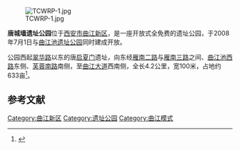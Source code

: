 [[File:TCWRP-1.jpg|thumbnail]]

'''唐城墙遗址公园'''位于[[西安市|西安市]][[曲江新区|曲江新区]]，是一座开放式全免费的遗址公园，于2008年7月1日与[[曲江池遗址公园|曲江池遗址公园]]同时建成开放。

公园西起[[翠华路|翠华路]]以东的唐[[启夏门|启夏门]]遗址，向东经[[雁南二路|雁南二路]]与[[雁南三路|雁南三路]]之间、[[曲江池西路|曲江池西路]]东侧、[[芙蓉南路|芙蓉南路]]南侧，至[[曲江大道|曲江大道]]西南侧，全长4.2公里，宽100米，占地约633亩<ref>{{cite web |url=http://www.qjculture.com/trave/trave2.asp |title=存档副本 |accessdate=2010-03-03 |deadurl=yes |archiveurl=https://web.archive.org/web/20100401210712/http://www.qjculture.com/trave/trave2.asp |archivedate=2010-04-01 }}</ref>。

==参考文献==
{{Reflist}}

{{小作品|曲江新区}}

[[Category:曲江新区|Category:曲江新区]]
[[Category:遗址公园|Category:遗址公园]]
[[Category:曲江模式|Category:曲江模式]]